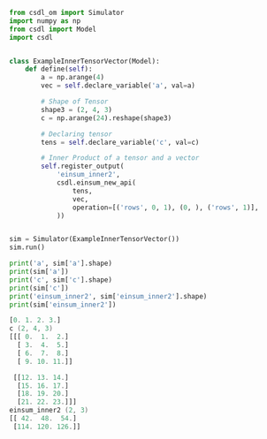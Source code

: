 ```py
from csdl_om import Simulator
import numpy as np
from csdl import Model
import csdl


class ExampleInnerTensorVector(Model):
    def define(self):
        a = np.arange(4)
        vec = self.declare_variable('a', val=a)

        # Shape of Tensor
        shape3 = (2, 4, 3)
        c = np.arange(24).reshape(shape3)

        # Declaring tensor
        tens = self.declare_variable('c', val=c)

        # Inner Product of a tensor and a vector
        self.register_output(
            'einsum_inner2',
            csdl.einsum_new_api(
                tens,
                vec,
                operation=[('rows', 0, 1), (0, ), ('rows', 1)],
            ))


sim = Simulator(ExampleInnerTensorVector())
sim.run()

print('a', sim['a'].shape)
print(sim['a'])
print('c', sim['c'].shape)
print(sim['c'])
print('einsum_inner2', sim['einsum_inner2'].shape)
print(sim['einsum_inner2'])
```


```a (4,)
[0. 1. 2. 3.]
c (2, 4, 3)
[[[ 0.  1.  2.]
  [ 3.  4.  5.]
  [ 6.  7.  8.]
  [ 9. 10. 11.]]

 [[12. 13. 14.]
  [15. 16. 17.]
  [18. 19. 20.]
  [21. 22. 23.]]]
einsum_inner2 (2, 3)
[[ 42.  48.  54.]
 [114. 120. 126.]]
```
